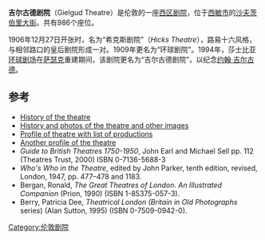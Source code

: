 {{Infobox Theatre
|name           = 吉尔古德剧院
|image          = Gielgud Theatre, London.jpg
|caption        = 
|address        = [[西敏市|西敏市]][[沙夫茨伯里大街|沙夫茨伯里大街]]
|city           = 伦敦 
|designation    = 二级登录建筑
|latitude       = 51.511611
|longitude      = -0.133
|architect      = W.G.R.斯普拉格
|owner          = 
|capacity       = 986
|type           = [[西区剧院|西区剧院]]
|opened         = 1906年12月27日
|othernames     = 1906-1909 希克斯剧院<br/>1909-1994 环球剧院
|production     = 
|currentuse     = 
|website        = [http://www.delfontmackintosh.co.uk/Theatres/gielgud_theatre.asp Gielgud Theatre website at Delfont Mackintosh Theatres]
}}
'''吉尔古德剧院'''（Gielgud Theatre）是伦敦的一座[[西区剧院|西区剧院]]，位于[[西敏市|西敏市]]的[[沙夫茨伯里大街|沙夫茨伯里大街]]。共有986个座位。

1906年12月27日开张时，名为“希克斯剧院”（''Hicks Theatre''），路易十六风格，与相邻路口的皇后剧院形成一对。1909年更名为“环球剧院”。1994年，莎士比亚[[环球剧场|环球剧场]]在[[萨瑟克|萨瑟克]]重建期间，该剧院更名为“吉尔古德剧院”，以纪念[[约翰·吉尔古德|约翰·吉尔古德]]。  

==参考==
{{Reflist}}
*[http://www.londontheatredirect.com/venue/22/Gielgud-Theatre.aspx History of the theatre] {{Wayback|url=http://www.londontheatredirect.com/venue/22/Gielgud-Theatre.aspx |date=20200513035442 }}
*[http://www.arthurlloyd.co.uk/GielgudTheatre.htm History and photos of the theatre and other images] {{Wayback|url=http://www.arthurlloyd.co.uk/GielgudTheatre.htm |date=20201020040511 }}
*[https://web.archive.org/web/20070928094328/http://www.monplaisir.co.uk/gielgud_theatre.htm Profile of theatre with list of productions]
*[http://uk.holidaysguide.yahoo.com/p-travelguide-29057-action-describe-gielgud_theater_london-i Another profile of the theatre]{{Webarchive|url=https://archive.is/20130105201245/http://uk.holidaysguide.yahoo.com/p-travelguide-29057-action-describe-gielgud_theater_london-i |date=2013-01-05 }}
* ''Guide to British Theatres 1750-1950'', John Earl and Michael Sell pp. 112 (Theatres Trust,  2000) ISBN 0-7136-5688-3
* ''Who's Who in the Theatre'', edited by John Parker, tenth edition, revised, London, 1947, pp. 477–478 and 1183.
* Bergan, Ronald, ''The Great Theatres of London. An Illustrated Companion'' (Prion, 1990) (ISBN 1-85375-057-3).
* Berry, Patricia Dee, ''Theatrical London (Britain in Old Photographs'' series) (Alan Sutton, 1995) (ISBN 0-7509-0942-0).

[[Category:伦敦剧院|Category:伦敦剧院]]